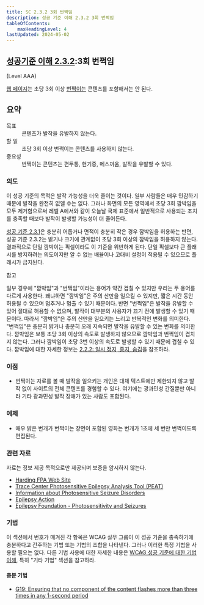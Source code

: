 ```yaml
---
title: SC 2.3.2 3회 번쩍임
description: 성공 기준 이해 2.3.2 3회 번쩍임
tableOfContents:
    maxHeadingLevel: 4
lastUpdated: 2024-05-02
---
```



## [성공기준 이해 2.3.2](https://w3.org/TR/WCAG22#three-flashes):3회 번쩍임 

(Level AAA)

<Card title="성공 기준(SC)"></Card>

[웹 페이지](../../../../glossary/web-page)는 초당 3회 이상 [번쩍이는](../../../../glossary/flash) 콘텐츠를 포함해서는 안 된다.

## 요약

<dl>
<dt>목표</dt>
<dd>콘텐츠가 발작을 유발하지 않는다.</dd>
<dt>할 일</dt>
<dd>초당 3회 이상 번쩍이는 콘텐츠를 사용하지 않는다.</dd>
<dt>중요성</dt>
<dd>번쩍이는 콘텐츠는 편두통, 현기증, 메스꺼움, 발작을 유발할 수 있다.</dd>
</dl>

### 의도

이 성공 기준의 목적은 발작 가능성을 더욱 줄이는 것이다. 일부 사람들은 매우 민감하기 때문에 발작을 완전히 없앨 수는 없다. 그러나 화면의 모든 영역에서 초당 3회 깜박임을 모두 제거함으로써 레벨 A에서와 같이 오늘날 국제 표준에서 일반적으로 사용되는 조치를 충족할 때보다 발작이 발생할 가능성이 더 줄어든다.

[성공 기준 2.3.1](three-flashes-or-below-threshold)은 충분히 어둡거나 면적이 충분히 작은 경우 깜박임을 허용하는 반면, 성공 기준 2.3.2는 밝기나 크기에 관계없이 초당 3회 이상의 깜박임을 허용하지 않는다. 결과적으로 단일 깜박이는 픽셀이라도 이 기준을 위반하게 된다. 단일 픽셀보다 큰 플래시를 방지하려는 의도이지만 알 수 없는 배율이나 고대비 설정이 적용될 수 있으므로 플래시가 금지된다.

참고

일부 경우에 "깜박임"과 "번쩍임"이라는 용어가 약간 겹칠 수 있지만 우리는 두 용어를 다르게 사용한다. 왜냐하면 "깜박임"은 주의 산만을 일으킬 수 있지만, 짧은 시간 동안 허용될 수 있으며 멈추거나 멈출 수 있기 때문이다. 반면 "번쩍임"은 발작을 유발할 수 있어 절대로 허용할 수 없으며, 발작이 대부분의 사용자가 끄기 전에 발생할 수 있기 때문이다. 따라서 "깜박임"은 주의 산만을 일으키는 느리고 반복적인 변화를 의미한다. "번쩍임"은 충분히 밝거나 충분히 오래 지속되면 발작을 유발할 수 있는 변화를 의미한다. 깜박임은 보통 초당 3회 이상의 속도로 발생하지 않으므로 깜박임과 번쩍임이 겹치지 않는다. 그러나 깜박임이 초당 3번 이상의 속도로 발생할 수 있기 때문에 겹칠 수 있다. 깜박임에 대한 자세한 정보는 [2.2.2: 일시 정지, 중지, 숨김](pause-stop-hide)을 참조하라.

### 이점

*   번쩍이는 자료를 볼 때 발작을 일으키는 개인은 대체 텍스트에만 제한되지 않고 발작 없이 사이트의 전체 콘텐츠를 경험할 수 있다. 여기에는 광과민성 간질뿐만 아니라 기타 광과민성 발작 장애가 있는 사람도 포함된다.

### 예제

*   매우 밝은 번개가 번쩍이는 장면이 포함된 영화는 번개가 1초에 세 번만 번쩍이도록 편집된다.

### 관련 자료

자료는 정보 제공 목적으로만 제공되며 보증을 암시하지 않는다.

*   [Harding FPA Web Site](https://www.hardingfpa.com/)
*   [Trace Center Photosensitive Epilepsy Analysis Tool (PEAT)](https://trace.umd.edu/peat/)
*   [Information about Photosensitive Seizure Disorders](https://trace.umd.edu/information-about-photosensitive-seizure-disorders/)
*   [Epilepsy Action](https://www.epilepsy.org.uk/)
*   [Epilepsy Foundation - Photosensitivity and Seizures](http://www.epilepsy.com/learn/triggers-seizures/photosensitivity-and-seizures)

### 기법

이 섹션에서 번호가 매겨진 각 항목은 WCAG 실무 그룹이 이 성공 기준을 충족하기에 충분하다고 간주하는 기법 또는 기법의 조합을 나타낸다. 그러나 이러한 특정 기법을 사용할 필요는 없다. 다른 기법 사용에 대한 자세한 내용은 [WCAG 성공 기준에 대한 기법 이해](../understanding-techniques), 특히 "기타 기법" 섹션을 참고하라.

#### 충분 기법

*   [G19: Ensuring that no component of the content flashes more than three times in any 1-second period](https://www.w3.org/WAI/WCAG22/Techniques/general/G19)

